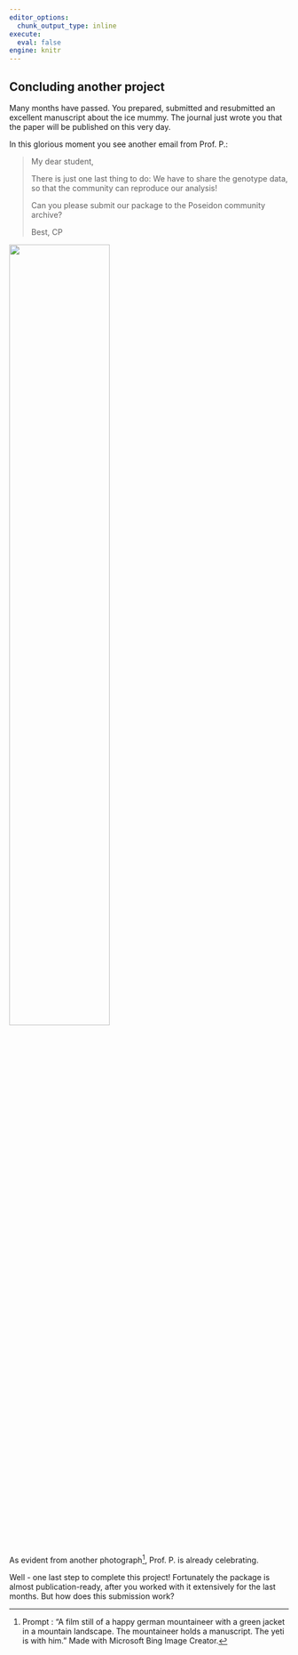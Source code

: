 ```yaml
---
editor_options: 
  chunk_output_type: inline
execute: 
  eval: false
engine: knitr
---
```


## Concluding another project

Many months have passed. You prepared, submitted and resubmitted an excellent manuscript about the ice mummy. The journal just wrote you that the paper will be published on this very day.

In this glorious moment you see another email from Prof. P.:

> My dear student,
> 
> There is just one last thing to do: We have to share the genotype data, so that the community can reproduce our analysis!
>
> Can you please submit our package to the Poseidon community archive?
>
> Best,
> CP

![](img/the_celebration2.jpeg){width=60% fig-align="center"}

As evident from another photograph^[Prompt : "A film still of a happy german mountaineer with a green jacket in a mountain landscape. The mountaineer holds a manuscript. The yeti is with him." Made with Microsoft Bing Image Creator.], Prof. P. is already celebrating.

Well - one last step to complete this project! Fortunately the package is almost publication-ready, after you worked with it extensively for the last months. But how does this submission work?
